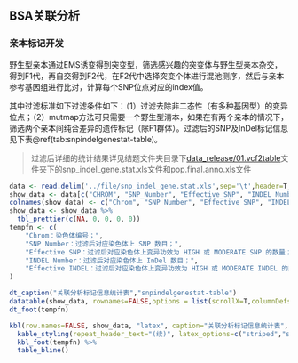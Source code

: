 ## BSA关联分析
 
### 亲本标记开发

野生型亲本通过EMS诱变得到突变型，筛选感兴趣的突变体与野生型亲本杂交，得到F1代，再自交得到F2代，在F2代中选择突变个体进行混池测序，然后与亲本参考基因组进行比对，计算每个SNP位点对应的index值。

其中过滤标准如下过滤条件如下：（1）过滤去除非二态性（有多种基因型）的变异位点；（2）mutmap方法可只需要一个野生型清本，如果在有两个亲本的情况下，筛选两个亲本间纯合差异的遗传标记（除F1群体）。过滤后的SNP及InDel标记信息见下表\@ref(tab:snpindelgenestat-table)。

> 过滤后详细的统计结果详见结题文件夹目录下[data_release/01.vcf2table](./data_release/01.vcf2table)文件夹下的snp_indel_gene.stat.xls文件和pop.final.anno.xls文件

```r
data <- read.delim('../file/snp_indel_gene.stat.xls',sep='\t',header=T,check.names = F)
show_data <- data[c("CHROM", "SNP_Number", "Effective_SNP", "INDEL_Number", "Effective_INDEL")]
colnames(show_data) <- c("Chrom", "SNP Number", "Effective SNP", "INDEL Number", "Effective INDEL")
show_data <- show_data %>%
  tbl_prettier(c(NA, 0, 0, 0, 0))
tempfn <- c(
    "Chrom：染色体编号；",
    "SNP Number：过滤后对应染色体上 SNP 数目；",
    "Effective SNP：过滤后对应染色体上变异功效为 HIGH 或 MODERATE SNP 的数量；",
    "INDEL Number：过滤后对应染色体上 InDel 数目；",
    "Effective INDEL：过滤后对应染色体上变异功效为 HIGH 或 MODERATE INDEL 的数量。"
)
```

```r
dt_caption("关联分析标记信息统计表","snpindelgenestat-table")
datatable(show_data, rownames=FALSE,options = list(scrollX=T,columnDefs = list(list(className = 'dt-center',targets='_all'))))
dt_foot(tempfn)
```

```r
kbl(row.names=FALSE, show_data, "latex", caption="关联分析标记信息统计表", booktabs = TRUE, longtable = TRUE, linesep=' ') %>%
  kable_styling(repeat_header_text="(续)", latex_options=c("striped","scale_down","repeat_header"))%>%
  kbl_foot(tempfn) %>%
  table_bline()
```

